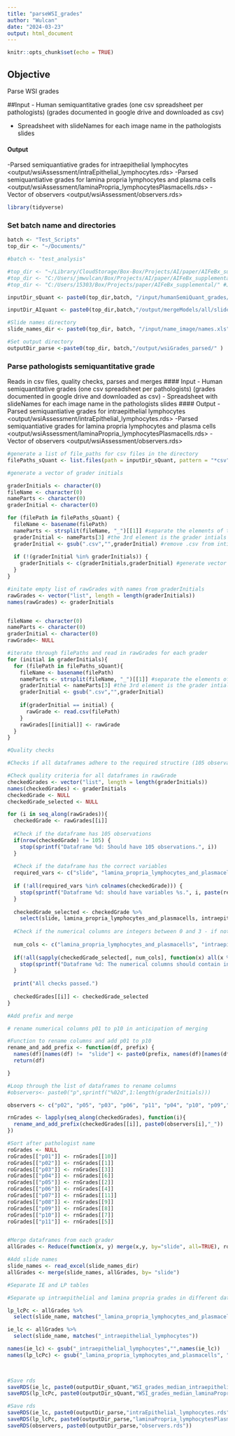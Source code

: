 ```yaml
---
title: "parseWSI_grades"
author: "Wulcan"
date: "2024-03-23"
output: html_document
---
```


```r
knitr::opts_chunk$set(echo = TRUE)
```

## Objective
Parse WSI grades

##Input
-  Human semiquantitative grades (one csv spreadsheet per pathologists) (grades documented in google drive and downloaded as csv) </input/humanSemiQuant_grades/>

- Spreadsheet with slideNames for each image name in the pathologists slides </input/name_image/name.xls>

#### Output
-Parsed semiquantiative grades for intraepithelial lymphocytes <output/wsiAssessment/intraEpithelial_lymphocytes.rds>
-Parsed semiquantiative grades for lamina propria lymphocytes and plasma cells <output/wsiAssessment/laminaPropria_lymphocytesPlasmacells.rds>
- Vector of observers <output/wsiAssessment/observers.rds>

```r
library(tidyverse)
```


### Set batch name and directories
```r

batch <- "Test_Scripts"
top_dir <- "~/Documents/"

#batch <- "test_analysis"

#top_dir <- "~/Library/CloudStorage/Box-Box/Projects/AI/paper/AIFeBx_supplemental/" #jmwMacBook
#top_dir <- "C:/Users/jmwulcan/Box/Projects/AI/paper/AIFeBx_supplemental/" #jmwDell
#top_dir <- "C:/Users/15303/Box/Projects/paper/AIFeBx_supplemental/" #JMW lenovo

inputDir_sQuant <- paste0(top_dir,batch, "/input/humanSemiQuant_grades/")

inputDir_AIquant <- paste0(top_dir,batch,"/output/mergeModels/all/slideSummary_2024-03-06.rds")

#Slide names directory
slide_names_dir <- paste0(top_dir, batch, "/input/name_image/names.xls")

#Set output directory 
outputDir_parse <-paste0(top_dir, batch,"/output/wsiGrades_parsed/" )
```

### Parse pathologists semiquantitative grade
Reads in csv files, quality checks, parses and merges
#### Input
-  Human semiquantitative grades (one csv spreadsheet per pathologists) (grades documented in google drive and downloaded as csv) </input/humanSemiQuant_grades/>
- Spreadsheet with slideNames for each image name in the pathologists slides </input/name_image/name.xls>
#### Output
-Parsed semiquantiative grades for intraepithelial lymphocytes <output/wsiAssessment/intraEpithelial_lymphocytes.rds>
-Parsed semiquantiative grades for lamina propria lymphocytes and plasma cells <output/wsiAssessment/laminaPropria_lymphocytesPlasmacells.rds>
- Vector of observers <output/wsiAssessment/observers.rds>

```r

#generate a list of file_paths for csv files in the directory
filePaths_sQuant <- list.files(path = inputDir_sQuant, pattern = "*csv", full.names = TRUE)

#generate a vector of grader initials

graderInitials <- character(0)
fileName <- character(0)
nameParts <- character(0)
graderInitial <- character(0)

for (filePath in filePaths_sQuant) {
  fileName <- basename(filePath)
  nameParts <- strsplit(fileName, "_")[[1]] #separate the elements of the  file path
  graderInitial <- nameParts[3] #the 3rd element is the grader intials
  graderInitial <- gsub(".csv","",graderInitial) #remove .csv from intial
 
  if (!(graderInitial %in% graderInitials)) {
    graderInitials <- c(graderInitials,graderInitial) #generate vector of initials
  }
}

#initate empty list of rawGrades with names from graderInitials
rawGrades <- vector("list", length = length(graderInitials))
names(rawGrades) <- graderInitials


fileName <- character(0)
nameParts <- character(0)
graderInitial <- character(0)
rawGrade<- NULL

#iterate through filePaths and read in rawGrades for each grader
for (initial in graderInitials){
  for (filePath in filePaths_sQuant){
    fileName <- basename(filePath)
    nameParts <- strsplit(fileName, "_")[[1]] #separate the elements of the  file path
    graderInitial <- nameParts[3] #the 3rd element is the grader intials
    graderInitial <- gsub(".csv","",graderInitial)
    
    if(graderInitial == initial) {
      rawGrade <- read.csv(filePath)
    }
    rawGrades[[initial]] <- rawGrade
  }
}

#Quality checks

#Checks if all dataframes adhere to the required structire (105 observations, contains the correct columns and only contains integers between 0 and 3 in numerical columns)

#Check quality criteria for all dataframes in rawGrade
checkedGrades <- vector("list", length = length(graderInitials))
names(checkedGrades) <- graderInitials
checkedGrade <- NULL
checkedGrade_selected <- NULL

for (i in seq_along(rawGrades)){
  checkedGrade <- rawGrades[[i]]
  
  #Check if the dataframe has 105 observations
  if(nrow(checkedGrade) != 105) {
    stop(sprintf("Dataframe %d: Should have 105 observations.", i))
  }
  
  #Check if the dataframe has the correct variables
  required_vars <- c("slide", "lamina_propria_lymphocytes_and_plasmacells", "intraepithelial_lymphocytes")
  
  if (!all(required_vars %in% colnames(checkedGrade))) {
    stop(sprintf("Dataframe %d: should have variables %s.", i, paste(required_vars, collapse = ", ")))
  }
  
  checkedGrade_selected <- checkedGrade %>%
    select(slide, lamina_propria_lymphocytes_and_plasmacells, intraepithelial_lymphocytes)
  
  #Check if the numerical columns are integers between 0 and 3 - if not - round them to the closest (if right in between randomly round up or down)
  
  num_cols <- c("lamina_propria_lymphocytes_and_plasmacells", "intraepithelial_lymphocytes")
  
  if(!all(sapply(checkedGrade_selected[, num_cols], function(x) all(x %in% 0:3) && all(x %% 1 == 0)))) {
    stop(sprintf("Dataframe %d: The numerical columns should contain integers between 0 and 3.", i))
  }
  
  print("All checks passed.")
  
  checkedGrades[[i]] <- checkedGrade_selected
}

#Add prefix and merge

# rename numerical columns p01 to p10 in anticipation of merging

#Function to rename columns and add p01 to p10
rename_and_add_prefix <- function(df, prefix) {
  names(df)[names(df) !=  "slide"] <- paste0(prefix, names(df)[names(df) != "slide"])
  return(df)

}

#Loop through the list of dataframes to rename columns
#observers<- paste0("p",sprintf("%02d",1:length(graderInitials)))

observers <- c("p02", "p05", "p03", "p06", "p11", "p04", "p10", "p09","p08", "p01", "p07") #To match assignments for lc_level validation

rnGrades <- lapply(seq_along(checkedGrades), function(i){
  rename_and_add_prefix(checkedGrades[[i]], paste0(observers[i],"_"))
})

#Sort after pathologist name
roGrades <- NULL
roGrades[["p01"]] <- rnGrades[[10]]
roGrades[["p02"]] <- rnGrades[[1]]
roGrades[["p03"]] <- rnGrades[[3]]
roGrades[["p04"]] <- rnGrades[[6]]
roGrades[["p05"]] <- rnGrades[[2]]
roGrades[["p06"]] <- rnGrades[[4]]
roGrades[["p07"]] <- rnGrades[[11]]
roGrades[["p08"]] <- rnGrades[[9]]
roGrades[["p09"]] <- rnGrades[[8]]
roGrades[["p10"]] <- rnGrades[[7]]
roGrades[["p11"]] <- rnGrades[[5]]


#Merge dataframes from each grader
allGrades <- Reduce(function(x, y) merge(x,y, by="slide", all=TRUE), roGrades)

#Add slide names
slide_names <- read_excel(slide_names_dir)
allGrades <- merge(slide_names, allGrades, by= "slide") 

#Separate IE and LP tables

#Separate up intraepithelial and lamina propria grades in different dataframes

lp_lcPc <- allGrades %>%
  select(slide_name, matches("_lamina_propria_lymphocytes_and_plasmacells")) 

ie_lc <- allGrades %>%
  select(slide_name, matches("_intraepithelial_lymphocytes"))

names(ie_lc) <- gsub("_intraepithelial_lymphocytes","",names(ie_lc))
names(lp_lcPc) <- gsub("_lamina_propria_lymphocytes_and_plasmacells", "", names(lp_lcPc))


  
#Save rds 
saveRDS(ie_lc, paste0(outputDir_sQuant,"WSI_grades_median_intraepithelial.rds"))
saveRDS(lp_lcPc, paste0(outputDir_sQuant,"WSI_grades_median_laminaPropria.rds"))

#Save rds 
saveRDS(ie_lc, paste0(outputDir_parse,"intraEpithelial_lymphocytes.rds"))
saveRDS(lp_lcPc, paste0(outputDir_parse,"laminaPropria_lymphocytesPlasmacells.rds"))
saveRDS(observers, paste0(outputDir_parse,"observers.rds"))
```